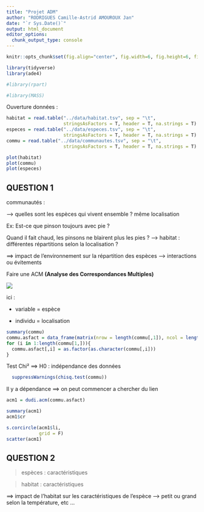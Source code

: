 ```yaml
---
title: "Projet ADM"
author: "RODRIGUES Camille-Astrid AMOUROUX Jan"
date: "`r Sys.Date()`"
output: html_document
editor_options: 
  chunk_output_type: console
---
```


```r
knitr::opts_chunk$set(fig.align="center", fig.width=6, fig.height=6, fig.path="Figs/", echo=TRUE, warning=FALSE, message=FALSE, cache=TRUE)
```

```r
library(tidyverse)
library(ade4)

#library(rpart)

#library(MASS)
```

Ouverture données :

```r
habitat = read.table("../data/habitat.tsv", sep = "\t",
                     stringsAsFactors = T, header = T, na.strings = T)
especes = read.table("../data/especes.tsv", sep = "\t",
                     stringsAsFactors = T, header = T, na.strings = T)
commu = read.table("../data/communautes.tsv", sep = "\t",
                     stringsAsFactors = T, header = T, na.strings = T)
```

```r
plot(habitat)
plot(commu)
plot(especes)
```


## QUESTION 1

communautés :

--\> quelles sont les espèces qui vivent ensemble ? même localisation

Ex: Est-ce que pinson toujours avec pie ?

Quand il fait chaud, les pinsons ne blairent plus les pies ? --\> habitat : différentes répartitions selon la localisation ?

==\> impact de l'environnement sur la répartition des espèces --\> interactions ou évitements

Faire une ACM **(Analyse des Correspondances Multiples)**

![](https://lh7-rt.googleusercontent.com/docsz/AD_4nXdUDZtYExwQpMmshi_qPu-2hekY_j01YyBLR0rHlv31bxwCZk6U05KwLUYLU7l33lk9dSEr5rLoph9id4foSGljJfQWu4MwHwyPpXFVnmAGKo7eSWA4_Q4mgZady4TAXfq8TbVitQ?key=A9rKyC2UVfLMb7s95vMu3P7t)

ici :

-   variable = espèce

-   individu = localisation

```r
summary(commu)
commu.asfact = data_frame(matrix(nrow = length(commu[,1]), ncol = length(commu[1,])))
for (i in 1:length(commu[1,])){
  commu.asfact[,i] = as.factor(as.character(commu[,i]))
}
```

Test Chi² ==> H0 : indépendance des données

```r
  suppressWarnings(chisq.test(commu))
```

Il y a dépendance ==> on peut commencer a chercher du lien

```r
acm1 = dudi.acm(commu.asfact)
```

```r
summary(acm1)
acm1$cr
```

```r
s.corcircle(acm1$li,
            grid = F)
scatter(acm1)
```


## QUESTION 2

> espèces : caractéristiques

> habitat : caractéristiques

==\> impact de l'habitat sur les caractéristiques de l'espèce --\> petit ou grand selon la température, etc …
